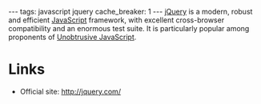 ---
tags: javascript jquery
cache_breaker: 1
---
[[jQuery]] is a modern, robust and efficient [[JavaScript]] framework, with excellent cross-browser compatibility and an enormous test suite. It is particularly popular among proponents of [[Unobtrusive JavaScript]].

= Links =

* Official site: http://jquery.com/
